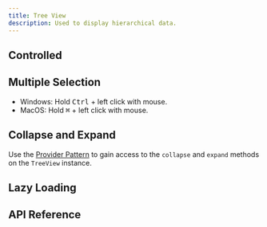 ```yaml
---
title: Tree View
description: Used to display hierarchical data.
---
```












<Framework id="react">
	<Preview framework="react" files={{ 'app.tsx': DefaultReactRaw }} client:visible>
		<DefaultReact client:visible />
	</Preview>
</Framework>
<Framework id="svelte">
	<Preview framework="svelte" files={{ 'app.svelte': DefaultSvelteRaw }} client:visible>
		<DefaultSvelte client:visible />
	</Preview>
</Framework>

## Controlled

<Framework id="react">
	<Preview framework="react" files={{ 'app.tsx': ControlledReactRaw }} client:visible>
		<ControlledReact client:visible />
	</Preview>
</Framework>
<Framework id="svelte">
	<Preview framework="svelte" files={{ 'app.svelte': ControlledSvelteRaw }} client:visible>
		<ControlledSvelte client:visible />
	</Preview>
</Framework>

## Multiple Selection

- Windows: Hold <kbd class="kbd">Ctrl</kbd> + left click with mouse.
- MacOS: Hold <kbd class="kbd">⌘</kbd> + left click with mouse.

<Framework id="react">
	<Preview framework="react" files={{ 'app.tsx': MultipleSelectionReactRaw }} client:visible>
		<MultipleSelectionReact client:visible />
	</Preview>
</Framework>
<Framework id="svelte">
	<Preview framework="svelte" files={{ 'app.svelte': MultipleSelectionSvelteRaw }} client:visible>
		<MultipleSelectionSvelte client:visible />
	</Preview>
</Framework>

## Collapse and Expand

Use the [Provider Pattern](/docs/get-started/fundamentals#provider-pattern) to gain access to the `collapse` and `expand` methods on the `TreeView` instance.

<Framework id="react">
	<Preview framework="react" files={{ 'app.tsx': CollapseExpandReactRaw }} client:visible>
		<CollapseExpandReact client:visible />
	</Preview>
</Framework>
<Framework id="svelte">
	<Preview framework="svelte" files={{ 'app.svelte': CollapseExpandSvelteRaw }} client:visible>
		<CollapseExpandSvelte client:visible />
	</Preview>
</Framework>

## Lazy Loading

<Framework id="react">
	<Preview framework="react" files={{ 'app.tsx': LazyLoadingReactRaw }} client:visible>
		<LazyLoadingReact client:visible />
	</Preview>
</Framework>
<Framework id="svelte">
	<Preview framework="svelte" files={{ 'app.svelte': LazyLoadingSvelteRaw }} client:visible>
		<LazyLoadingSvelte client:visible />
	</Preview>
</Framework>

## API Reference

<ApiTable />
